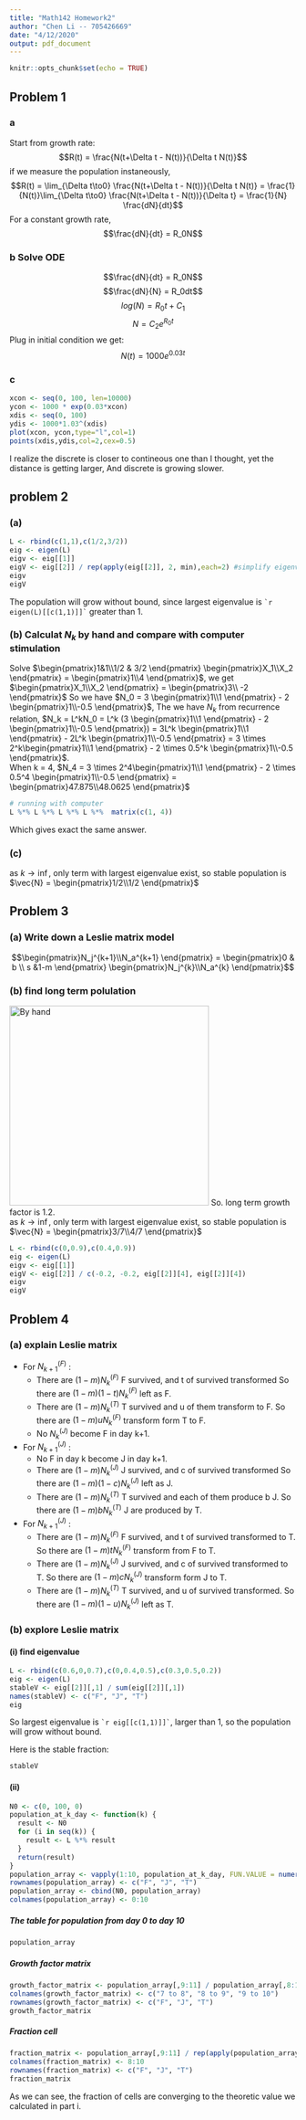 ```yaml
---
title: "Math142 Homework2"
author: "Chen Li -- 705426669"
date: "4/12/2020"
output: pdf_document
---
```


```r
knitr::opts_chunk$set(echo = TRUE)
```

## Problem 1

### a
Start from growth rate: $$R(t) = \frac{N(t+\Delta t - N(t))}{\Delta t N(t)}$$ if we measure the population instaneously, 
$$R(t) = \lim_{\Delta t\to0} \frac{N(t+\Delta t - N(t))}{\Delta t N(t)} = \frac{1}{N(t)}\lim_{\Delta t\to0} \frac{N(t+\Delta t - N(t))}{\Delta t} = \frac{1}{N} \frac{dN}{dt}$$
For a constant growth rate, $$\frac{dN}{dt} = R_0N$$

### b Solve ODE
$$\frac{dN}{dt} = R_0N$$
$$\frac{dN}{N} = R_0dt$$
$$log(N) = R_0t+C_1$$
$$N = C_2e^{R_0t}$$
Plug in initial condition we get:
$$N(t) = 1000e^{0.03t}$$

### c
```r
xcon <- seq(0, 100, len=10000)
ycon <- 1000 * exp(0.03*xcon)
xdis <- seq(0, 100)
ydis <- 1000*1.03^(xdis)
plot(xcon, ycon,type="l",col=1)
points(xdis,ydis,col=2,cex=0.5)
```

I realize the discrete is closer to contineous one than I thought, yet the distance is getting larger, And discrete is growing slower.

## problem 2

### (a)
```r
L <- rbind(c(1,1),c(1/2,3/2))
eig <- eigen(L)
eigv <- eig[[1]]
eigV <- eig[[2]] / rep(apply(eig[[2]], 2, min),each=2) #simplify eigenvactor
eigv
eigV
```
The population will grow without bound, since largest eigenvalue is `` `r eigen(L)[[c(1,1)]]` `` greater than 1.

### (b) Calculat $N_k$ by hand and compare with computer stimulation

Solve $\begin{pmatrix}1&1\\1/2 & 3/2 \end{pmatrix} \begin{pmatrix}X_1\\X_2 \end{pmatrix} = \begin{pmatrix}1\\4 \end{pmatrix}$, we get $\begin{pmatrix}X_1\\X_2 \end{pmatrix} = \begin{pmatrix}3\\ -2 \end{pmatrix}$
So we have $N_0 = 3 \begin{pmatrix}1\\1 \end{pmatrix} - 2 \begin{pmatrix}1\\-0.5 \end{pmatrix}$, The we have $N_k$ from recurrence relation, 
$N_k = L^kN_0 = L^k (3 \begin{pmatrix}1\\1 \end{pmatrix} - 2 \begin{pmatrix}1\\-0.5 \end{pmatrix}) = 3L^k \begin{pmatrix}1\\1 \end{pmatrix} - 2L^k \begin{pmatrix}1\\-0.5 \end{pmatrix} = 3  \times 2^k\begin{pmatrix}1\\1 \end{pmatrix} - 2 \times 0.5^k \begin{pmatrix}1\\-0.5 \end{pmatrix}$.  
When k = 4, $N_4 = 3  \times 2^4\begin{pmatrix}1\\1 \end{pmatrix} - 2 \times 0.5^4 \begin{pmatrix}1\\-0.5 \end{pmatrix} = \begin{pmatrix}47.875\\48.0625 \end{pmatrix}$
```r
# running with computer
L %*% L %*% L %*% L %*%  matrix(c(1, 4))
```
Which gives exact the same answer.

### (c)
as $k\to \inf$, only term with largest eigenvalue exist, so stable population is $\vec{N} = \begin{pmatrix}1/2\\1/2 \end{pmatrix}$

## Problem 3

### (a) Write down a Leslie matrix model
$$\begin{pmatrix}N_j^{k+1}\\N_a^{k+1} \end{pmatrix} = \begin{pmatrix}0 & b \\ s &1-m  \end{pmatrix} \begin{pmatrix}N_j^{k}\\N_a^{k} \end{pmatrix}$$

### (b) find long term polulation

![By hand](3.2.jpeg){width=350px}
So. long term growth factor is 1.2.  
as $k\to \inf$, only term with largest eigenvalue exist, so stable population is $\vec{N} = \begin{pmatrix}3/7\\4/7 \end{pmatrix}$
```r
L <- rbind(c(0,0.9),c(0.4,0.9))
eig <- eigen(L)
eigv <- eig[[1]]
eigV <- eig[[2]] / c(-0.2, -0.2, eig[[2]][4], eig[[2]][4])
eigv
eigV
```

## Problem 4

### (a) explain Leslie matrix
* For $N_{k+1}^{(F)}$ :
    * There are $(1-m)N_{k}^{(F)}$ F survived, and t of survived transformed So there are $(1-m)(1-t)N_{k}^{(F)}$ left as F.
    * There are $(1-m)N_{k}^{(T)}$ T survived and u of them transform to F. So there are $(1-m)uN_{k}^{(F)}$ transform form T to F.
    * No $N_{k}^{(J)}$ become F in day k+1.
* For $N_{k+1}^{(J)}$ :
    * No F in day k become J in day k+1.
    * There are $(1-m)N_{k}^{(J)}$ J survived, and c of survived transformed So there are $(1-m)(1-c)N_{k}^{(J)}$ left as J.
    * There are $(1-m)N_{k}^{(T)}$ T survived and each of them produce b J. So there are $(1-m)bN_{k}^{(T)}$ J are produced by T.
* For $N_{k+1}^{(J)}$ :
    * There are $(1-m)N_{k}^{(F)}$ F survived, and t of survived transformed to T. So there are $(1-m)tN_{k}^{(F)}$ transform from F to T.
    * There are $(1-m)N_{k}^{(J)}$ J survived, and c of survived transformed to T. So there are $(1-m)cN_{k}^{(J)}$ transform form J to T.
    * There are $(1-m)N_{k}^{(T)}$ T survived, and u of survived transformed. So there are $(1-m)(1-u)N_{k}^{(J)}$ left as T.
    
### (b) explore Leslie matrix

#### (i) find eigenvalue
```r
L <- rbind(c(0.6,0,0.7),c(0,0.4,0.5),c(0.3,0.5,0.2))
eig <- eigen(L)
stableV <- eig[[2]][,1] / sum(eig[[2]][,1])
names(stableV) <- c("F", "J", "T")
eig
```
So largest eigenvalue is `` `r eig[[c(1,1)]]` ``,  larger than 1, so the population will grow without bound.

Here is the stable fraction:
```r
stableV
```

#### (ii)
```r
N0 <- c(0, 100, 0)
population_at_k_day <- function(k) {
  result <- N0
  for (i in seq(k)) {
    result <- L %*% result
  }
  return(result)
}
population_array <- vapply(1:10, population_at_k_day, FUN.VALUE = numeric(3))
rownames(population_array) <- c("F", "J", "T")
population_array <- cbind(N0, population_array)
colnames(population_array) <- 0:10
```

\newpage

##### The table for population from day 0 to day 10
```r
population_array
```

##### Growth factor matrix
```r
growth_factor_matrix <- population_array[,9:11] / population_array[,8:10]
colnames(growth_factor_matrix) <- c("7 to 8", "8 to 9", "9 to 10")
rownames(growth_factor_matrix) <- c("F", "J", "T")
growth_factor_matrix
```

##### Fraction cell
```r
fraction_matrix <- population_array[,9:11] / rep(apply(population_array[,9:11],2,sum),each=3)
colnames(fraction_matrix) <- 8:10
rownames(fraction_matrix) <- c("F", "J", "T")
fraction_matrix
```
As we can see, the fraction of cells are converging to the theoretic value we calculated in part i.